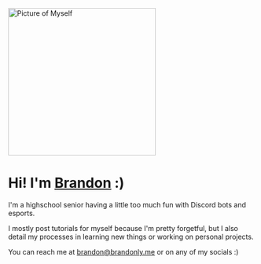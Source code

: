 <img src="https://brandonly.me/static/7c78a000537d13ce7fbfabbb8ba99bbf/7d769/me-small.png" alt="Picture of Myself" height="300"/>

# Hi! I'm <a href="https://brandonly.me" target="_blank">Brandon</a> :)

I'm a highschool senior having a little too much fun with Discord bots and esports.

I mostly post tutorials for myself because I'm pretty forgetful,
but I also detail my processes in learning new things or working on personal projects.

You can reach me at [brandon@brandonly.me](mailto:brandon@brandonly.me) or on any of my socials :)